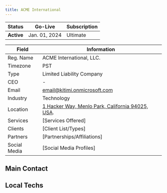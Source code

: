 ```yaml
---
title: ACME International
---
```


| Status     | Go-Live       | Subscription  |
| ---------- | ------------- | -------- |
| **Active** | Jan. 01, 2024 | Ultimate |





| Field        | Information                                                                                                  |
| ------------ | ------------------------------------------------------------------------------------------------------------ |
| Reg. Name    | ACME International, LLC.                                                                                       |
| Timezone     | PST                                                                                                          |
| Type         | Limited Liability Company                                                                                    |
| CEO          | -                                                                                                    |
| Email        | email@kitimi.onmicrosoft.com                                                                                 |
| Industry     | Technology                                                                                                   |
| Location     | [1 Hacker Way, Menlo Park, California 94025, USA](https://maps.app.goo.gl/6GeBoNfWt7bKxB7h7).|
| Services     | [Services Offered]                                                                                           |
| Clients      | [Client List/Types]                                                                                          |
| Partners     | [Partnerships/Affiliations]                                                                                  |
| Social Media | [Social Media Profiles]                                                                                      |



## Main Contact



## Local Techs






<!-- 

| **Personal Information** |     |
| ------------------------ | --- |
| Name:                    |     |
| Email:                   |     |
| Phone Number:            |     |
| Company/Organization:    |     |
| Position/Role:           |     |

## Project Details

| **Project Details**       |     |
| ------------------------- | --- |
| Project Name:             |     |
| Project Description:      |     |
| Project Goals/Objectives: |     |

## Preferences

| **Preferences**                    |     |
| ---------------------------------- | --- |
| Preferred Method of Communication: |     |
| Timezone:                          |     |
| Language Preference:               |     |

## Additional Information

| **Additional Information**             |     |
| -------------------------------------- | --- |
| Budget/Financial Constraints:          |     |
| Project Timeline/Deadline:             |     |
| Any Specific Requirements/Preferences: |     |
 -->
